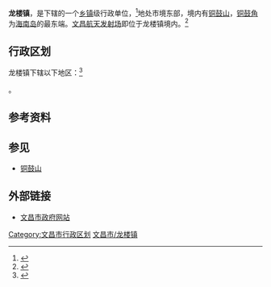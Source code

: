 {{中国乡级行政区
|景观照片文件名 = Longlou, Wenchang, Hainan, China.jpg
|景观照片描述 = 
|汉语拼音 = 
|其他语言 = 
|其他语言名称 = 
|旧称 = 
|地名出处 = 
|位置图文件名 = 
|位置图描述 = 
|自定义图片= 
|建置时间 = 
|政府驻地 = 
|毗邻 = 
|总面积 = 99.74 平方公里
|总人口 = 2万
|总人口年份 = 
|户籍人口 = 
|户籍人口年份 = 
|常住人口 = 
|常住人口年份 = 
|人口密度 = 
|GDP = 
|GDP年份 = 
|邮政编码 = 571333
|电话区号 = 898
|官方网站 = 
|网站名称 = 
|46/90/05/109/000}}
'''龙楼镇'''，是{{PRC admin/fullname|46/90/05/109/000|3}}下辖的一个[[乡镇|乡镇]]级行政单位，<ref>{{PRC admin/ref sgc|{{PRC admin/parent|46/90/05/109/000}}}}</ref>地处市境东部，境内有[[铜鼓山|铜鼓山]]，[[铜鼓角|铜鼓角]]为[[海南岛|海南岛]]的最东端。[[文昌航天发射场|文昌航天发射场]]即位于龙楼镇境内。<ref>{{cite web | language = zh-cn | publisher = 腾讯网 | title = 文昌龙楼镇：彰显航天特色 打造航天风情小镇 | url = http://news.qq.com/a/20120713/001694.htm | date = 2012-07-13 | accessdate = 2013-04-01 | archive-date = 2016-08-28 | archive-url = https://web.archive.org/web/20160828152839/http://news.qq.com/a/20120713/001694.htm | dead-url = no }}</ref>

== 行政区划 ==

龙楼镇下辖以下地区：<ref>{{PRC admin/ref sgc|46/90/05/109/000}}</ref>

{{PRC admin/children|46/90/05/109/000}}。
== 参考资料 ==
{{reflist}}

== 参见 ==
* [[铜鼓山|铜鼓山]]

==外部链接==
*[https://web.archive.org/web/20130327170352/http://www.wenchang.gov.cn/wcgov/jgzc/xzzc/llz/ 文昌市政府网站]

{{海南小作品}}
{{文昌市行政区划}}
[[Category:文昌市行政区划|Category:文昌市行政区划]]
[[Category:海南乡镇|文昌市/龙楼镇]]
